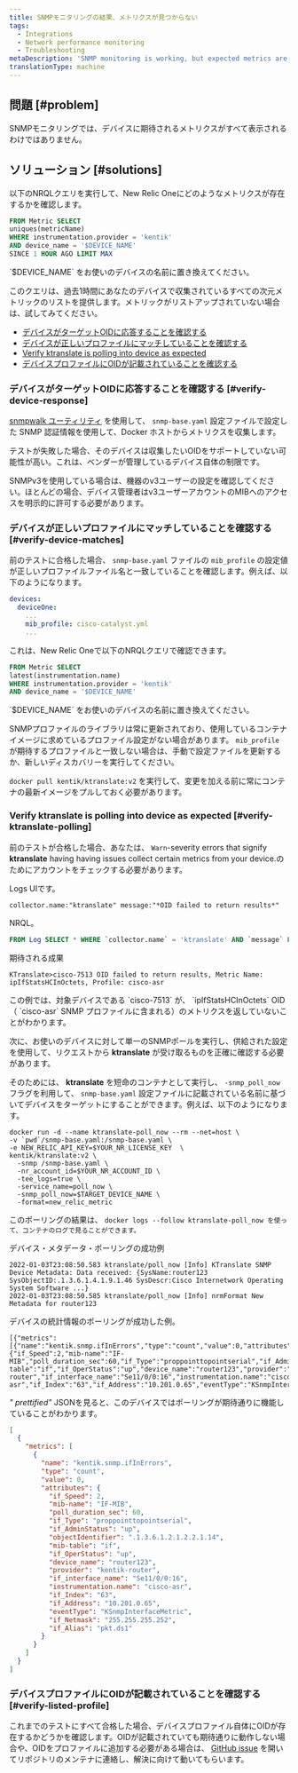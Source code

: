 ```yaml
---
title: SNMPモニタリングの結果、メトリクスが見つからない
tags:
  - Integrations
  - Network performance monitoring
  - Troubleshooting
metaDescription: 'SNMP monitoring is working, but expected metrics are missing.'
translationType: machine
---
```


## 問題 [#problem]

SNMPモニタリングでは、デバイスに期待されるメトリクスがすべて表示されるわけではありません。

## ソリューション [#solutions]

以下のNRQLクエリを実行して、New Relic Oneにどのようなメトリクスが存在するかを確認します。

```sql
FROM Metric SELECT 
uniques(metricName) 
WHERE instrumentation.provider = 'kentik' 
AND device_name = '$DEVICE_NAME'
SINCE 1 HOUR AGO LIMIT MAX
```

<Callout variant="important">
  `$DEVICE_NAME` をお使いのデバイスの名前に置き換えてください。
</Callout>

このクエリは、過去1時間にあなたのデバイスで収集されているすべての次元メトリックのリストを提供します。メトリックがリストアップされていない場合は、試してみてください。

* [デバイスがターゲットOIDに応答することを確認する](#verify-device-response)
* [デバイスが正しいプロファイルにマッチしていることを確認する](#verify-device-matches)
* [Verify ktranslate is polling into device as expected](#verify-ktranslate-polling)
* [デバイスプロファイルにOIDが記載されていることを確認する](#verify-listed-profile)

### デバイスがターゲットOIDに応答することを確認する [#verify-device-response]

[snmpwalk ユーティリティ](/docs/network-performance-monitoring/troubleshooting/snmp-walk) を使用して、 `snmp-base.yaml` 設定ファイルで設定した SNMP 認証情報を使用して、Docker ホストからメトリクスを収集します。

テストが失敗した場合、そのデバイスは収集したいOIDをサポートしていない可能性が高い。これは、ベンダーが管理しているデバイス自体の制限です。

<Callout variant="tip">
  SNMPv3を使用している場合は、機器のv3ユーザーの設定を確認してください。ほとんどの場合、デバイス管理者はv3ユーザーアカウントのMIBへのアクセスを明示的に許可する必要があります。
</Callout>

### デバイスが正しいプロファイルにマッチしていることを確認する [#verify-device-matches]

前のテストに合格した場合、 `snmp-base.yaml` ファイルの `mib_profile` の設定値が正しいプロファイルファイル名と一致していることを確認します。例えば、以下のようになります。

```yaml
devices:
  deviceOne:
    ...
    mib_profile: cisco-catalyst.yml
    ...
```

これは、New Relic Oneで以下のNRQLクエリで確認できます。

```sql
FROM Metric SELECT 
latest(instrumentation.name) 
WHERE instrumentation.provider = 'kentik' 
AND device_name = '$DEVICE_NAME'
```

<Callout variant="important">
  `$DEVICE_NAME` をお使いのデバイスの名前に置き換えてください。
</Callout>

SNMPプロファイルのライブラリは常に更新されており、使用しているコンテナイメージに求めているプロファイル設定がない場合があります。 `mib_profile` が期待するプロファイルと一致しない場合は、手動で設定ファイルを更新するか、新しいディスカバリーを実行してください。

`docker pull kentik/ktranslate:v2` を実行して、変更を加える前に常にコンテナの最新イメージをプルしておく必要があります。

### Verify ktranslate is polling into device as expected [#verify-ktranslate-polling]

前のテストが合格した場合、あなたは、 `Warn`-severity errors that signify **ktranslate** having having issues collect certain metrics from your device.のためにアカウントをチェックする必要があります。

Logs UIです。

```shell
collector.name:"ktranslate" message:"*OID failed to return results*"
```

NRQL。

```sql
FROM Log SELECT * WHERE `collector.name` = 'ktranslate' AND `message` LIKE '%OID failed to return results%'
```

期待される成果

```
KTranslate>cisco-7513 OID failed to return results, Metric Name: ipIfStatsHCInOctets, Profile: cisco-asr
```

<Callout variant="tip">
  この例では、対象デバイスである `cisco-7513` が、 `ipIfStatsHCInOctets` OID（ `cisco-asr` SNMP プロファイルに含まれる）のメトリクスを返していないことがわかります。
</Callout>

次に、お使いのデバイスに対して単一のSNMPポールを実行し、供給された設定を使用して、リクエストから **ktranslate** が受け取るものを正確に確認する必要があります。

そのためには、 **ktranslate** を短命のコンテナとして実行し、 `-snmp_poll_now` フラグを利用して、 `snmp-base.yaml` 設定ファイルに記載されている名前に基づいてデバイスをターゲットにすることができます。例えば、以下のようになります。

```shell
docker run -d --name ktranslate-poll_now --rm --net=host \
-v `pwd`/snmp-base.yaml:/snmp-base.yaml \
-e NEW_RELIC_API_KEY=$YOUR_NR_LICENSE_KEY  \
kentik/ktranslate:v2 \
  -snmp /snmp-base.yaml \
  -nr_account_id=$YOUR_NR_ACCOUNT_ID \
  -tee_logs=true \
  -service_name=poll_now \
  -snmp_poll_now=$TARGET_DEVICE_NAME \
  -format=new_relic_metric
```

このポーリングの結果は、 `docker logs --follow ktranslate-poll_now を使って、コンテナのログで見ることができます。`

デバイス・メタデータ・ポーリングの成功例

```
2022-01-03T23:08:50.583 ktranslate/poll_now [Info] KTranslate SNMP Device Metadata: Data received: {SysName:router123 SysObjectID:.1.3.6.1.4.1.9.1.46 SysDescr:Cisco Internetwork Operating System Software ...}
2022-01-03T23:08:50.585 ktranslate/poll_now [Info] nrmFormat New Metadata for router123
```

デバイスの統計情報のポーリングが成功した例。

```
[{"metrics":[{"name":"kentik.snmp.ifInErrors","type":"count","value":0,"attributes":{"if_Speed":2,"mib-name":"IF-MIB","poll_duration_sec":60,"if_Type":"proppointtopointserial","if_AdminStatus":"up","objectIdentifier":".1.3.6.1.2.1.2.2.1.14","mib-table":"if","if_OperStatus":"up","device_name":"router123","provider":"kentik-router","if_interface_name":"Se11/0/0:16","instrumentation.name":"cisco-asr","if_Index":"63","if_Address":"10.201.0.65","eventType":"KSnmpInterfaceMetric","if_Netmask":"255.255.255.252","if_Alias":"pkt.ds1"}}]...}]
```

_" prettified"_ JSONを見ると、このデバイスではポーリングが期待通りに機能していることがわかります。

```json
[
  {
    "metrics": [
      {
        "name": "kentik.snmp.ifInErrors",
        "type": "count",
        "value": 0,
        "attributes": {
          "if_Speed": 2,
          "mib-name": "IF-MIB",
          "poll_duration_sec": 60,
          "if_Type": "proppointtopointserial",
          "if_AdminStatus": "up",
          "objectIdentifier": ".1.3.6.1.2.1.2.2.1.14",
          "mib-table": "if",
          "if_OperStatus": "up",
          "device_name": "router123",
          "provider": "kentik-router",
          "if_interface_name": "Se11/0/0:16",
          "instrumentation.name": "cisco-asr",
          "if_Index": "63",
          "if_Address": "10.201.0.65",
          "eventType": "KSnmpInterfaceMetric",
          "if_Netmask": "255.255.255.252",
          "if_Alias": "pkt.ds1"
        }
      }
    ]
  }
]
```

### デバイスプロファイルにOIDが記載されていることを確認する [#verify-listed-profile]

これまでのテストにすべて合格した場合、デバイスプロファイル自体にOIDが存在するかどうかを確認します。OIDが記載されていても期待通りに動作しない場合や、OIDをプロファイルに追加する必要がある場合は、 [GitHub issue](https://github.com/kentik/snmp-profiles/issues/new/choose) を開いてリポジトリのメンテナに連絡し、解決に向けて動いてもらいます。
